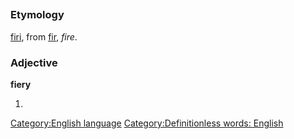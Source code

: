 =={{en}}==
[[Category:English language]]
===Etymology===
{{enm}} [[firi]], from [[fir]], ''fire''.
===Adjective===
'''fiery'''

#{{stub}}

[[Category:Definitionless words: English]]
